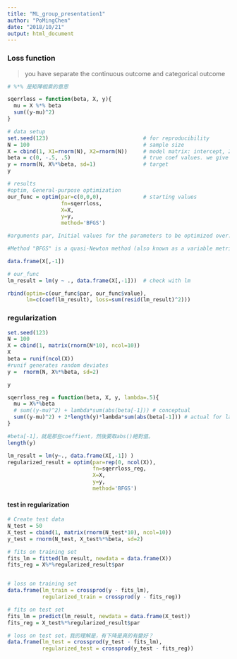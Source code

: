 ```yaml
---
title: "ML_group_presentation1"
author: "PoMingChen"
date: "2018/10/21"
output: html_document
---
```


### Loss function

> you have separate the continuous outcome and categorical outcome

```r
# %*% 是矩陣相乘的意思

sqerrloss = function(beta, X, y){
  mu = X %*% beta
  sum((y-mu)^2)
}
```


```r
# data setup
set.seed(123)                              # for reproducibility
N = 100                                    # sample size
X = cbind(1, X1=rnorm(N), X2=rnorm(N))     # model matrix: intercept, 2 predictors #rnorm, to build a                                                normal distribution with mean = 0, sd =1
beta = c(0, -.5, .5)                       # true coef values. we give them (0,-0.5,0.5) as default
y = rnorm(N, X%*%beta, sd=1)               # target
y
```

```r
# results
#optim, General-purpose optimization
our_func = optim(par=c(0,0,0),             # starting values
                 fn=sqerrloss, 
                 X=X, 
                 y=y, 
                 method='BFGS')

#arguments par, Initial values for the parameters to be optimized over.

#Method "BFGS" is a quasi-Newton method (also known as a variable metric algorithm), specifically that published simultaneously in 1970 by Broyden, Fletcher, Goldfarb and Shanno. This uses function values and gradients to build up a picture of the surface to be optimized.

data.frame(X[,-1])

# our_func
lm_result = lm(y ~ ., data.frame(X[,-1]))  # check with lm 

rbind(optim=c(our_func$par, our_func$value), 
      lm=c(coef(lm_result), loss=sum(resid(lm_result)^2)))
```

### regularization

```r
set.seed(123)
N = 100
X = cbind(1, matrix(rnorm(N*10), ncol=10))
X
beta = runif(ncol(X))
#runif generates random deviates
y =  rnorm(N, X%*%beta, sd=2)

y
```

```r
sqerrloss_reg = function(beta, X, y, lambda=.5){
  mu = X%*%beta
  # sum((y-mu)^2) + lambda*sum(abs(beta[-1])) # conceptual
  sum((y-mu)^2) + 2*length(y)*lambda*sum(abs(beta[-1])) # actual for lasso
}

#beta[-1]，就是那些coeffient，然後要取abs()絕對值。
length(y)

lm_result = lm(y~., data.frame(X[,-1]) )
regularized_result = optim(par=rep(0, ncol(X)), 
                           fn=sqerrloss_reg, 
                           X=X, 
                           y=y, 
                           method='BFGS')
```

#### test in regularization

```r
# Create test data
N_test = 50
X_test = cbind(1, matrix(rnorm(N_test*10), ncol=10))
y_test = rnorm(N_test, X_test%*%beta, sd=2)
```

```r
# fits on training set
fits_lm = fitted(lm_result, newdata = data.frame(X))
fits_reg = X%*%regularized_result$par


# loss on training set
data.frame(lm_train = crossprod(y - fits_lm),
           regularized_train = crossprod(y - fits_reg))
```

```r
# fits on test set
fits_lm = predict(lm_result, newdata = data.frame(X_test))
fits_reg = X_test%*%regularized_result$par

# loss on test set，我的理解是，有下降是真的有變好？
data.frame(lm_test = crossprod(y_test - fits_lm),
           regularized_test = crossprod(y_test - fits_reg))
```


